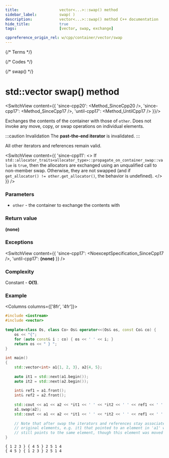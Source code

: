 ```yaml
---
title:					vector<...>::swap() method
sidebar_label:			swap( )
description:			vector<...>::swap() method C++ documentation
hide_title:				true
tags:					[vector, swap, exchange]

cppreference_origin_rel: w/cpp/container/vector/swap
---
```



{/* Terms */}

{/* Codes */}

{/* swap() */}


# std::vector swap() method


<SwitchView content={{
	'since-cpp20': <Method_SinceCpp20 />,
	'since-cpp17': <Method_SinceCpp17 />,
	'until-cpp17': <Method_UntilCpp17 />
}}/>

Exchanges the contents of the container with those of `other`. Does not invoke any move, copy, or swap operations on individual elements.

:::caution Invalidation
The **past-the-end iterator** is invalidated.
:::

All other iterators and references remain valid.

<SwitchView content={{
	'since-cpp11': <>
		If <code>std::allocator_traits&lt;allocator_type&gt;::propagate_on_container_swap::value</code> is <code>true</code>,
		then the allocators are exchanged using an unqualified call to non-member swap. 
		Otherwise, they are not swapped (and if <code>get_allocator() != other.get_allocator()</code>, the <Tooltip title={Term_UndefinedBehaviour}>behavior is undefined</Tooltip>).
	</>
}} />

### Parameters

 - `other` - the container to exchange the contents with

### Return value

**(none)**

### Exceptions

<SwitchView content={{
	'since-cpp17': <NoexceptSpecification_SinceCpp17 />,
	'until-cpp17': <b>(none)</b>
}} />

### Complexity

Constant - **O(1)**.

### Example

<Columns columns={['8fr', '4fr']}>
<div>

```cpp title='Main.cpp' showLineNumbers
#include <iostream>
#include <vector>
 
template<class Os, class Co> Os& operator<<(Os& os, const Co& co) {
	os << "{";
	for (auto const& i : co) { os << ' ' << i; }
	return os << " } ";
}
 
int main()
{
	std::vector<int> a1{1, 2, 3}, a2{4, 5};
 
	auto it1 = std::next(a1.begin());
	auto it2 = std::next(a2.begin());
 
	int& ref1 = a1.front();
	int& ref2 = a2.front();
 
	std::cout << a1 << a2 << *it1 << ' ' << *it2 << ' ' << ref1 << ' ' << ref2 << '\n';
	a1.swap(a2);
	std::cout << a1 << a2 << *it1 << ' ' << *it2 << ' ' << ref1 << ' ' << ref2 << '\n';
 
	// Note that after swap the iterators and references stay associated with their
	// original elements, e.g. it1 that pointed to an element in 'a1' with value 2
	// still points to the same element, though this element was moved into 'a2'.
}
```

</div>
<div>

```plaintext title="Output"
{ 1 2 3 } { 4 5 } 2 5 1 4
{ 4 5 } { 1 2 3 } 2 5 1 4
```

</div>
</Columns>
